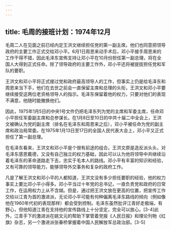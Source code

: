 ```yaml
---
---
---
```

title: 毛周的接班计划：1974年12月
---



毛周二人在见面之前已经内定王洪文继续担任党的第一副主席。他们也同意把领导政府的主要工作正式交给邓小平。6月1日周恩来动手术后，邓小平接手周恩来的工作干得不错，因此毛泽东宣佈支持让邓小平在10月份担任第一副总理，将在全国人大得到正式任命。除了领导政府的主要工作外，邓小平还将被提拔担任党和军队的要职。

王洪文和邓小平将正式接过党和政府最高领导人的工作，但事实上仍是给毛泽东和周恩来当下手，他们在去世之前会一直保留主席和总理的头衔，王洪文和邓小平要继续接受这两位老资格领导人的指示。毛泽东保留着他的权力，只要对他们的表现不满意，他随时能撤换他们。

因此，1975年1月5日的中央1号文件仍把毛泽东列为党的主席和军委主席，任命邓小平担任军委副主席和总参谋长。在1月8日至10日的中共十届二中全会上，王洪文被确认为党的副主席（排名在毛泽东和周恩来之后），邓小平被任命为党的副主席和政治局常委。在1975年1月13日至17日的全国人民代表大会上，邓小平又正式担任了第一副总理。

在毛泽东看来，王洪文和邓小平是个很有前途的组合。王洪文原是造反派头头，对毛泽东感恩戴德，又没有自己独立的权力基础，因此可以认为他将领导中共继续沿着毛泽东的革命道路走下去，忠实于毛本人的路线。邓小平有丰富的知识和经验，又有可靠的领导能力，能够领导外交事务和复杂的政府工作。

凡是了解王洪文和邓小平的人都知道，王洪文没有多少担任要职的经验，他的权力事实上要比邓小平小得多。邓小平当过十年党的总书记，一直负责党和政府的日常工作，在运用权力上从不含煳。但是，通过把王洪文放在更高的位置，把宣传工作交给以江青为首的激进派，无论邓小平可能有何种偏离毛泽东路线的倾向（例如像他在1960年代初的表现那样）都会受到控制。毛泽东虽然批评江青好走极端，有野心，但他知道江青在支持他的宣传路线上十分坚定，完全可以放心。[3-4]此外，江青手下的激进派在姚文元的帮助下掌管着党报《人民日报》和理论刊物《红旗》杂志，另一个激进派张春桥掌握着中国人民解放军总政治部。[3-5]